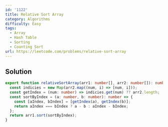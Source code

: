 ```yaml
---
id: '1122'
title: Relative Sort Array
category: Algorithms
difficulty: Easy
tags:
  - Array
  - Hash Table
  - Sorting
  - Counting Sort
url: https://leetcode.com/problems/relative-sort-array
---
```


## Solution

```typescript showLineNumbers
export function relativeSortArray(arr1: number[], arr2: number[]): number[] {
  const indicies = new Map(arr2.map((num, i) => [num, i]));
  const getIndex = (num: number) => indicies.get(num) ?? arr2.length;
  const sortByIndex = (a: number, b: number): number => {
    const [aIndex, bIndex] = [getIndex(a), getIndex(b)];
    return aIndex === bIndex ? a - b : aIndex - bIndex;
  };
  return arr1.sort(sortByIndex);
}
```

